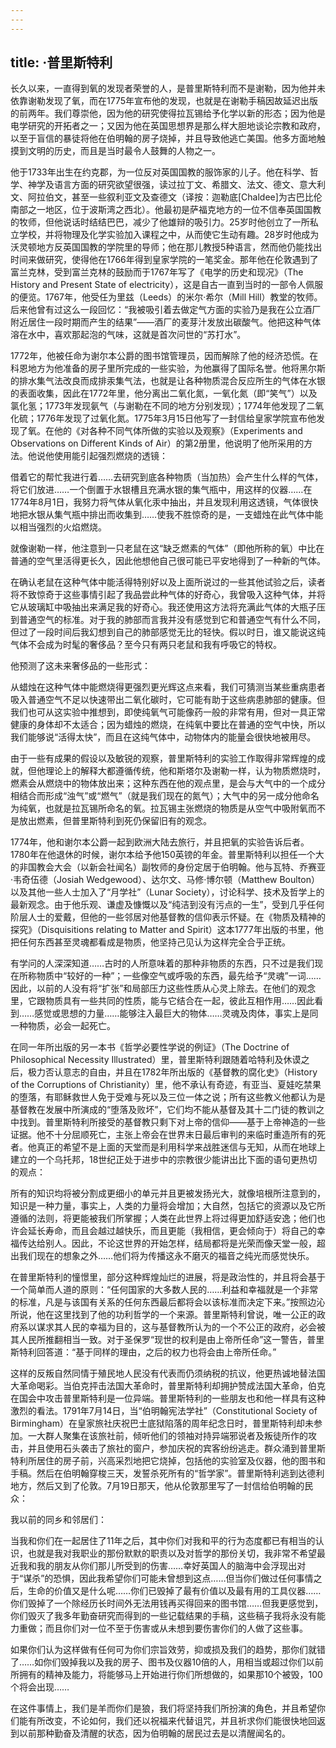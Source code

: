 ```yaml
---
---
---
```

title: ·普里斯特利
---




长久以来，一直得到氧的发现者荣誉的人，是普里斯特利而不是谢勒，因为他并未依靠谢勒发现了氧，而在1775年宣布他的发现，也就是在谢勒手稿因故延迟出版的前两年。我们尊崇他，因为他的研究使得拉瓦锡给予化学以新的形态；因为他是电学研究的开拓者之一；又因为他在英国思想界是那么样大胆地谈论宗教和政府，以至于盲信的暴徒将他在伯明翰的房子烧掉，并且导致他逃亡美国。他多方面地触摸到文明的历史，而且是当时最令人鼓舞的人物之一。

他于1733年出生在约克郡，为一位反对英国国教的服饰家的儿子。他在科学、哲学、神学及语言方面的研究欲望很强，读过拉丁文、希腊文、法文、德文、意大利文、阿拉伯文，甚至一些叙利亚文及查德文（译按：迦勒底[Chaldee]为古巴比伦南部之一地区，位于波斯湾之西北）。他最初是萨福克地方的一位不信奉英国国教的牧师，但他说话时结结巴巴，减少了他雄辩的吸引力。25岁时他创立了一所私立学校，并将物理及化学实验加入课程之中，从而使它生动有趣。28岁时他成为沃灵顿地方反英国国教的学院里的导师；他在那儿教授5种语言，然而他仍能找出时间来做研究，使得他在1766年得到皇家学院的一笔奖金。那年他在伦敦遇到了富兰克林，受到富兰克林的鼓励而于1767年写了《电学的历史和现况》（The History and Present State of electricity），这是自古一直到当时的一部令人佩服的便览。1767年，他受任为里兹（Leeds）的米尔·希尔（Mill Hill）教堂的牧师。后来他曾有过这么一段回忆：“我被吸引着去做定气方面的实验乃是我在公立酒厂附近居住一段时期而产生的结果”——酒厂的麦芽汁发放出碳酸气。他把这种气体溶在水中，喜欢那起泡的气味，这就是首次问世的“苏打水”。

1772年，他被任命为谢尔本公爵的图书馆管理员，因而解除了他的经济恐慌。在科恩地方为他准备的房子里所完成的一些实验，为他赢得了国际名誉。他将黑尔斯的排水集气法改良而成排汞集气法，也就是让各种物质混合反应所生的气体在水银的表面收集，因此在1772年里，他分离出二氧化氮，一氧化氮（即“笑气”）以及氯化氢；1773年发现氨气（与谢勒在不同的地方分别发现）；1774年他发现了二氧化硫；1776年发现了过氧化氮。1775年3月15日他写了一封信给皇家学院宣布他发现了氧。在他的《对各种不同气体所做的实验以及观察》（Experiments and Observations on Different Kinds of Air）的第2册里，他说明了他所采用的方法。他说他使用能引起强烈燃烧的透镜：

借着它的帮忙我进行着……去研究到底各种物质（当加热）会产生什么样的气体，将它们放进……一个倒置于水银槽且充满水银的集气瓶中，用这样的仪器……在1774年8月1日，我努力将气体从氧化汞中抽出，并且发现利用这透镜，气体很快地把水银从集气瓶中排出而收集到……使我不胜惊奇的是，一支蜡烛在此气体中能以相当强烈的火焰燃烧。



就像谢勒一样，他注意到一只老鼠在这“缺乏燃素的气体”（即他所称的氧）中比在普通的空气里活得更长久，因此他想他自己很可能已平安地得到了一种新的气体。

在确认老鼠在这种气体中能活得特别好以及上面所说过的一些其他试验之后，读者将不致惊奇于这些事情引起了我品尝此种气体的好奇心，我曾吸入这种气体，并将它从玻璃缸中吸抽出来满足我的好奇心。我还使用这方法将充满此气体的大瓶子压到普通空气的标准。对于我的肺部而言我并没有感觉到它和普通空气有什么不同，但过了一段时间后我幻想到自己的肺部感觉无比的轻快。假以时日，谁又能说这纯气体不会成为时髦的奢侈品？至今只有两只老鼠和我有呼吸它的特权。



他预测了这未来奢侈品的一些形式：

从蜡烛在这种气体中能燃烧得更强烈更光辉这点来看，我们可猜测当某些重病患者吸入普通空气不足以快速带出二氧化碳时，它可能有助于这些病患肺部的健康。但我们也可从这实验中推想到，即使纯氧气可能像药一般的非常有用，但对一具正常健康的身体却不太适合；因为蜡烛的燃烧，在纯氧中要比在普通的空气中快，所以我们能够说“活得太快”，而且在这纯气体中，动物体内的能量会很快地被用尽。



由于一些有成果的假设以及敏锐的观察，普里斯特利的实验工作取得非常辉煌的成就，但他理论上的解释大都遵循传统，他和斯塔尔及谢勒一样，认为物质燃烧时，燃素会从燃烧中的物体放出来；这种东西在他的观点里，是会与大气中的一个成分相结合而形成“浊气”或“燃气”（就是我们现在的氮气）；大气中的另一成分他命名为纯氧，也就是拉瓦锡所命名的氧。拉瓦锡主张燃烧的物质是从空气中吸附氧而不是放出燃素，但普里斯特利到死仍保留旧有的观念。

1774年，他和谢尔本公爵一起到欧洲大陆去旅行，并且把氧的实验告诉后者。1780年在他退休的时候，谢尔本给予他150英镑的年金。普里斯特利以担任一个大的非国教会大会（以新会社闻名）副牧师的身份定居于伯明翰。他与瓦特、乔赛亚·韦奇伍德（Josiah Wedgewood）、达尔文、马修·博尔顿（Matthew Boulton）以及其他一些人士加入了“月学社”（Lunar Society），讨论科学、技术及哲学上的最新观念。由于他乐观、谦虚及慷慨以及“纯洁到没有污点的一生”，受到几乎任何阶层人士的爱戴，但他的一些邻居对他基督教的信仰表示怀疑。在《物质及精神的探究》（Disquisitions relating to Matter and Spirit）这本1777年出版的书里，他把任何东西甚至灵魂都看成是物质，他坚持己见认为这样完全合乎正统。

有学问的人深深知道……古时的人所意味着的那种非物质的东西，只不过是我们现在所称物质中“较好的一种”；一些像空气或呼吸的东西，最先给予“灵魂”一词……因此，以前的人没有将“扩张”和局部压力这些性质从心灵上除去。在他们的观念里，它跟物质具有一些共同的性质，能与它结合在一起，彼此互相作用……因此看到……感觉或思想的力量……能够注入最巨大的物体……灵魂及肉体，事实上是同一种物质，必会一起死亡。



在同一年所出版的另一本书《哲学必要性学说的例证》（The Doctrine of Philosophical Necessity Illustrated）里，普里斯特利跟随着哈特利及休谟之后，极力否认意志的自由，并且在1782年所出版的《基督教的腐化史》（History of the Corruptions of Christianity）里，他不承认有奇迹，有亚当、夏娃吃禁果的堕落，有耶稣救世人免于受难与死以及三位一体之说；所有这些教义他都认为是基督教在发展中所演成的“堕落及败坏”，它们均不能从基督及其十二门徒的教训之中找到。普里斯特利所接受的基督教只剩下对上帝的信仰——基于上帝神造的一些证据。他不十分屈顺死亡，主张上帝会在世界末日最后审判的来临时重造所有的死者。他真正的希望不是上面的天堂而是利用科学来战胜迷信与无知，从而在地球上建立的一个乌托邦，18世纪正处于进步中的宗教很少能讲出比下面的语句更热切的观点：

所有的知识均将被分割成更细小的单元并且更被发扬光大，就像培根所注意到的，知识是一种力量，事实上，人类的力量将会增加；大自然，包括它的资源以及它所遵循的法则，将更能被我们所掌握；人类在此世界上将过得更加舒适安逸；他们也许会延长寿命，而且会越过越快乐，而且更能（我相信，更会倾向于）将自己的幸福传达给别人。因此，不论这世界的开始怎样，结局都将是光荣而像天堂一般，超出我们现在的想象之外……他们将为传播这永不磨灭的福音之纯光而感觉快乐。



在普里斯特利的憧憬里，部分这种辉煌灿烂的进展，将是政治性的，并且将会基于一个简单而人道的原则：“任何国家的大多数人民的……利益和幸福就是一个非常的标准，凡是与该国有关系的任何东西最后都将会以该标准而决定下来。”按照边沁所说，他在这里找到了他的功利哲学的一个来源。普里斯特利曾说，唯一公正的政府系以谋求其人民的幸福为目的，这与基督教所认为的一个不公正的政府，必会被其人民所推翻相当一致。对于圣保罗“现世的权利是由上帝所任命”这一警告，普里斯特利回答道：“基于同样的理由，之后的权力也将会由上帝所任命。”

这样的反叛自然同情于殖民地人民没有代表而仍须纳税的抗议，他更热诚地替法国大革命喝彩。当伯克抨击法国大革命时，普里斯特利却拥护赞成法国大革命，伯克在国会中攻击普里斯特利是一位异端。普里斯特利的一些朋友也和他一样具有这种激烈的看法。1791年7月14日，当“伯明翰宪法学社”（Constitutional Society of Birmingham）在皇家旅社庆祝巴士底狱陷落的周年纪念日时，普里斯特利却未参加。一大群人聚集在该旅社前，倾听他们的领袖对持异端邪说者及叛徒所作的攻击，并且使用石头袭击了旅社的窗户，参加庆祝的宾客纷纷逃走。群众涌到普里斯特利所居住的房子前，兴高采烈地把它烧掉，包括他的实验室及仪器，他的图书和手稿。然后在伯明翰穿梭三天，发誓杀死所有的“哲学家”。普里斯特利逃到达德利地方，然后又到了伦敦。7月19日那天，他从伦敦那里写了一封信给伯明翰的民众：

我以前的同乡和邻居们：

当我和你们在一起居住了11年之后，其中你们对我和平的行为态度都已有相当的认识，也就是我对我职业的那份默默的职责以及对哲学的那份关切，我非常不希望最近我和我的朋友从你们那儿所受到的伤害……幸好英国人的脑海中会浮现出对于“谋杀”的恐惧，因此我希望你们可能未曾想到这点……但当你们做过任何事情之后，生命的价值又是什么呢……你们已毁掉了最有价值以及最有用的工具仪器……你们毁掉了一个除经历长时间外无法用钱再买得回来的图书馆……但我更感觉到，你们毁灭了我多年勤奋研究而得到的一些记载结果的手稿，这些稿子我将永没有能力重做；而且你们对一位不至于伤害或从未想到要伤害你们的人做了这些事。

如果你们认为这样做有任何可为你们宗旨效劳，抑或损及我们的趋势，那你们就错了……如你们毁掉我以及我的房子、图书及仪器10倍的人，用相当或超过你们以前所拥有的精神及能力，将能够马上开始进行你们所想做的，如果那10个被毁，100个将会出现……

在这件事情上，我们是羊而你们是狼，我们将坚持我们所扮演的角色，并且希望你们能有所改变，不论如何，我们还以祝福来代替诅咒，并且祈求你们能很快地回返到以前那种勤奋及清醒的状态，因为伯明翰的居民过去是以清醒闻名的。
